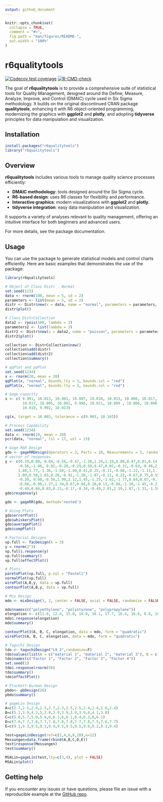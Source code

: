 ```yaml
---
output: github_document
---
```


```r
knitr::opts_chunk$set(
  collapse = TRUE,
  comment = "#>",
  fig.path = "man/figures/README-",
  out.width = "100%"
)
```

# r6qualitytools

<!-- badges: start -->

<!-- [![CRAN status](https://www.r-pkg.org/badges/version/r6qualitytools)](https://CRAN.R-project.org/package=r6qualitytools) -->
[![Codecov test coverage](https://codecov.io/gh/Fabianenc/r6qualitytools/branch/main/graph/badge.svg)](https://app.codecov.io/gh/Fabianenc/r6qualitytools?branch=main) [![R-CMD-check](https://github.com/Fabianenc/r6qualitytools/actions/workflows/R-CMD-check.yaml/badge.svg)](https://github.com/Fabianenc/r6qualitytools/actions/workflows/R-CMD-check.yaml)

<!-- badges: end -->

The goal of **r6qualitytools** is to provide a comprehensive suite of statistical tools for Quality Management, designed around the Define, Measure, Analyze, Improve, and Control (DMAIC) cycle used in Six Sigma methodology. It builds on the original discontinued CRAN package **qualitytools**, enhancing it with R6 object-oriented programming, modernizing the graphics with **ggplot2** and **plotly**, and adopting **tidyverse** principles for data manipulation and visualization.

## Installation

```r
install.packages("r6qualitytools")
library("r6qualitytools")
```

## Overview

**r6qualitytools** includes various tools to manage quality science processes efficiently:

-   **DMAIC methodology**: tools designed around the Six Sigma cycle.
-   **R6-based design**: uses R6 classes for flexibility and performance.
-   **Interactive graphics**: modern visualizations with **ggplot2** and **plotly**.
-   **tidyverse integration**: easy data manipulation and visualization.

It supports a variety of analyses relevant to quality management, offering an intuitive interface for both beginners and advanced users.

For more details, see the package documentation.

## Usage

You can use the package to generate statistical models and control charts efficiently. Here are basic examples that demonstrates the use of the package:

```r
library(r6qualitytools)

# Object of Class Distr - Normal
set.seed(123)
data <- rnorm(100, mean = 5, sd = 2)
parameters <- list(mean = 5, sd = 2)
distr <- Distr$new(x = data, name = "normal", parameters = parameters, sd = 2, n = 100, loglik = -120)
distr$plot()
```

```r
# Class DistrCollection
data2 <- rpois(100, lambda = 3)
parameters2 <- list(lambda = 3)
distr2 <- Distr$new(x = data2, name = "poisson", parameters = parameters2, sd = sqrt(3), n = 100, loglik = -150)
distr2$plot()

collection <- DistrCollection$new()
collection$add(distr)
collection$add(distr2)
collection$summary()
```

```r
# qqPlot and ppPlot
set.seed(1234)
x <- rnorm(20, mean = 20)
qqPlot(x, "normal", bounds.lty = 3, bounds.col = "red")
ppPlot(x, "normal", bounds.lty = 3, bounds.col = "red")
```

```r
# Gage capacity
x <- c( 9.991, 10.013, 10.001, 10.007, 10.010, 10.013, 10.008, 10.017, 10.005, 10.005, 10.002,
        10.017, 10.005, 10.002, 9.996, 10.011, 10.009 , 10.006, 10.008, 10.003, 10.002, 10.006, 
        10.010, 9.992, 10.013)

cg(x, target = 10.003, tolerance = c(9.903, 10.103))
```

```r
# Process Capability
set.seed(1234)
data <- rnorm(20, mean = 20)
pcr(data, "normal", lsl = 17, usl = 23)
```

```r
# Gage R&R Design
gdo <- gageRRDesign(Operators = 3, Parts = 10, Measurements = 3, randomize = FALSE, method='nested')
# vector of responses
y <- c(0.29,0.08, 0.04,-0.56,-0.47,-1.38,1.34,1.19,0.88,0.47,0.01,0.14,-0.80,
      -0.56,-1.46, 0.02,-0.20,-0.29,0.59,0.47,0.02,-0.31,-0.63,-0.46,2.26,
      1.80,1.77,-1.36,-1.68,-1.49,0.41,0.25,-0.11,-0.68,-1.22,-1.13,1.17,0.94,
      1.09,0.50,1.03,0.20,-0.92,-1.20,-1.07,-0.11, 0.22,-0.67,0.75,0.55,0.01,
      -0.20, 0.08,-0.56,1.99,2.12,1.45,-1.25,-1.62,-1.77,0.64,0.07,-0.15,-0.58,
      -0.68,-0.96,1.27,1.34,0.67,0.64,0.20,0.11,-0.84,-1.28,-1.45,-0.21,0.06,
      -0.49,0.66,0.83,0.21,-0.17,-0.34,-0.49,2.01,2.19,1.87,-1.31,-1.50,-2.16)
gdo$response(y)

gdo <- gageRR(gdo, method='nested')

# Using Plots
gdo$errorPlot()
gdo$whiskersPlot()
gdo$averagePlot()
gdo$compPlot()
```

```r
# Factorial Designs
vp.full <- facDesign(k = 3)
y = rnorm(2^3)
vp.full$.response(y)
vp.full$summary()
vp.full$effectPlot()

# Plots
paretoPlot(vp.full, p.col = "Pastel1")
normalPlot(vp.full)
wirePlot(A,B,y, data = vp.full)
contourPlot(A,B,y, data = vp.full)
```

```r
# Mix Design
mdo <- mixDesign(3, 2, center = FALSE, axial = FALSE, randomize = FALSE, replicates = c(1, 1, 2, 3))

mdo$names(c("polyethylene", "polystyrene", "polypropylene"))
elongation <- c(11.0, 12.4, 15.0, 14.8, 16.1, 17.7, 16.4, 16.6, 8.8, 10.0, 10.0, 9.7, 11.8, 16.8, 16.0)
mdo$.response(elongation)
mdo$summary()

contourPlot3(A, B, C, elongation, data = mdo, form = "quadratic")
wirePlot3(A, B, C, elongation, data = mdo, form = "quadratic")
```

```r
# Taguchi Design
tdo <- taguchiDesign("L9_3",randomize=F)
tdo$values(list(A = c("material 1", "material 2", "material 3"), B = c(29, 30, 35)))
tdo$names(c("Factor 1", "Factor 2", "Factor 3", "Factor 4"))
set.seed(1)
tdo$.response(rnorm(9))
tdo$summary()
tdo$effectPlot()
```

```r
# Plackett-Burman Design
pbdo<- pbDesign(26)
pbdo$summary()
```

```r
# gageLin Design
A=c(2.7,2.5,2.4,2.5,2.7,2.3,2.5,2.5,2.4,2.4,2.6,2.4)
B=c(5.1,3.9,4.2,5,3.8,3.9,3.9,3.9,3.9,4,4.1,3.8)
C=c(5.8,5.7,5.9,5.9,6,6.1,6,6.1,6.4,6.3,6,6.1)
D=c(7.6,7.7,7.8,7.7,7.8,7.8,7.8,7.7,7.8,7.5,7.6,7.7)
E=c(9.1,9.3,9.5,9.3,9.4,9.5,9.5,9.5,9.6,9.2,9.3,9.4)

test=gageLinDesign(ref=c(2,4,6,8,10),n=12)
Messungen=data.frame(rbind(A,B,C,D,E))
test$response(Messungen)
test$summary()

MSALin=gageLin(test,lty=c(3,4), plot = FALSE)
MSALin$plot()
```

## Getting help

If you encounter any issues or have questions, please file an issue with a reproducible example at the [GitHub repo](https://github.com/Fabianenc/r6qualitytools/issues).

